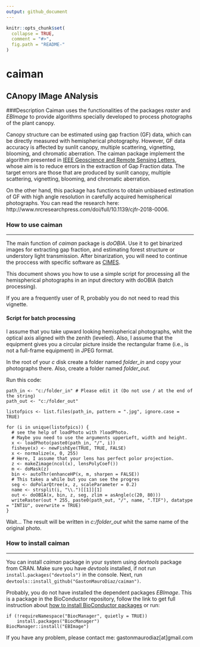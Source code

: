 ```yaml
---
output: github_document
---
```


<!-- README.md is generated from README.Rmd. Please edit that file -->

```r
knitr::opts_chunk$set(
  collapse = TRUE,
  comment = "#>",
  fig.path = "README-"
)
```

# caiman

## CAnopy IMage ANalysis

###Description
Caiman uses the functionalities of the packages *raster* and *EBImage* to provide algorithms specially developed to process photographs of the plant canopy.

Canopy structure can be estimated using gap fraction (GF) data, which can be directly measured with hemispherical photography. However, GF data accuracy is affected by sunlit canopy, multiple scattering, vignetting, blooming, and chromatic aberration. The caiman package implement the algorithm presented in [IEEE Geoscience and Remote Sensing Letters](http://ieeexplore.ieee.org/xpl/articleDetails.jsp?arnumber=7103294), whose aim is to reduce errors in the extraction of Gap Fraction data. The target errors are those that are produced by sunlit canopy, multiple scattering, vignetting, blooming, and chromatic aberration.

On the other hand, this package has functions to obtain unbiased estimation of GF with high angle resolution in carefully acquired hemispherical photographs. You can read the research here: http://www.nrcresearchpress.com/doi/full/10.1139/cjfr-2018-0006.

### How to use caiman

---

The main function of *caiman* package is *doOBIA*. Use it to get binarized images for extracting gap fraction, and estimating forest structure or understory light transmission. After binarization, you will need to continue the proccess with specific software as [CIMES]( http://jmnw.free.fr/).

This document shows you how to use a simple script for processing all the hemispherical photographs in an input directory with doOBIA (batch processing).

If you are a frequently user of R, probably you do not need to read this vignette.

#### Script for batch processing

I assume that you take upward looking hemispherical photographs, whit the optical axis aligned with the zenith (leveled). Also, I assume that the equipment gives you a circular picture inside the rectangular frame (i.e., is not a full-frame equipment) in JPEG format.

In the root of your *c* disk create a folder named *folder_in* and copy your photographs there. Also, create a folder named *folder_out*.

Run this code:
```
path_in <- "c:/folder_in" # Please edit it (Do not use / at the end of the string)
path_out <- "c:/folder_out"

listofpics <- list.files(path_in, pattern = ".jpg", ignore.case = TRUE)

for (i in unique(listofpics)) {
  # see the help of loadPhoto with ?loadPhoto. 
  # Maybe you need to use the arguments upperLeft, width and height.
  x <- loadPhoto(paste0(path_in, "/", i))
  fisheye(x) <- newFishEye(TRUE, TRUE, FALSE)
  x <- normalize(x, 0, 255)
  # Here, I assume that your lens has perfect polor projection.
  z <- makeZimage(ncol(x), lensPolyCoef())
  m <- doMask(z)
  bin <- autoThr(enhanceHP(x, m, sharpen = FALSE))
  # This takes a while but you can see the progres
  seg <- doPolarQtree(x, z, scaleParameter = 0.2)
  name <- strsplit(i, "\\.")[[1]][1]
  out <- doOBIA(x, bin, z, seg, zlim = asAngle(c(20, 80)))
  writeRaster(out * 255, paste0(path_out, "/", name, ".TIF"), datatype = "INT1U", overwrite = TRUE)
}

```
Wait…
The result will be written in *c:/folder_out* whit the same name of the original photo.

### How to install caiman

---

You can install *caiman* package in your system using *devtools* package from CRAN. Make sure you have *devtools* installed, if not run `install.packages("devtools")` in the console. Next, run `devtools::install_github("GastonMauroDiaz/caiman")`. 

Probably, you do not have installed the dependent packages *EBImage*. This is a package in the BioConductor repository, follow the link to get full instruction about [how to install BioConductor packages](https://www.bioconductor.org/install/#install-bioconductor-packages) or run:
```
if (!requireNamespace("BiocManager", quietly = TRUE))
    install.packages("BiocManager")
BiocManager::install("EBImage")
```
If you have any problem, please contact me: gastonmaurodiaz[at]gmail.com
